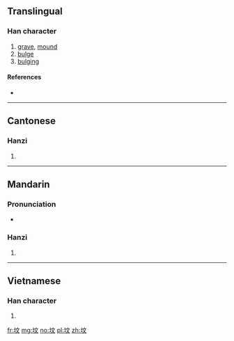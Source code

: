 {{also|墳}}
==Translingual==

===Han character===
{{Han char|rn=32|rad=土|as=04|sn=7|four=|canj=GYK|ids=⿰土文}}

# [[grave]], [[mound]]
# [[bulge]]
# [[bulging]]

====References====
* {{Han ref|kx=0226.101|hdz=10426.080|uh=575F|ud=22367}}

----

==Cantonese==

===Hanzi===
{{yue-hanzi|jyut=|y=fan4|tra=墳}}

# {{defn|lang=yue|sort=土04}}

----

==Mandarin==

===Pronunciation===
* {{audio|Zh-fén.ogg|Audio|lang=cmn}}

===Hanzi===
{{cmn-hanzi|tra=墳|pin=[[fén]] ([[fen2]]), [[pàn]] ([[pan4]])|wg=fen<sup>2</sup>, p'an<sup>4</sup>}}

# {{defn|lang=cmn|sort=土04}}

----

==Vietnamese==

===Han character===
{{vi-hantu|[[vun]]|rs=土04}}

# {{defn|lang=vi|sort=土04}}

[[fr:坟]]
[[mg:坟]]
[[no:坟]]
[[pl:坟]]
[[zh:坟]]